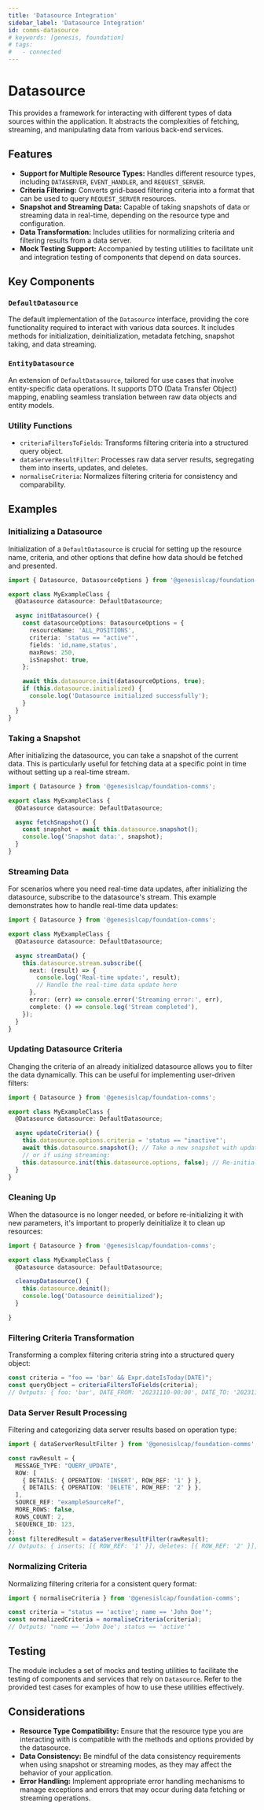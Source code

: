 ```yaml
---
title: 'Datasource Integration'
sidebar_label: 'Datasource Integration'
id: comms-datasource
# keywords: [genesis, foundation]
# tags:
#   - connected
---
```


# Datasource

This provides a framework for interacting with different types of data sources within the application. It abstracts the complexities of fetching, streaming, and manipulating data from various back-end services.

## Features

- **Support for Multiple Resource Types:** Handles different resource types, including `DATASERVER`, `EVENT_HANDLER`, and `REQUEST_SERVER`.
- **Criteria Filtering:** Converts grid-based filtering criteria into a format that can be used to query `REQUEST_SERVER` resources.
- **Snapshot and Streaming Data:** Capable of taking snapshots of data or streaming data in real-time, depending on the resource type and configuration.
- **Data Transformation:** Includes utilities for normalizing criteria and filtering results from a data server.
- **Mock Testing Support:** Accompanied by testing utilities to facilitate unit and integration testing of components that depend on data sources.

## Key Components

### `DefaultDatasource`

The default implementation of the `Datasource` interface, providing the core functionality required to interact with various data sources. It includes methods for initialization, deinitialization, metadata fetching, snapshot taking, and data streaming.

### `EntityDatasource`

An extension of `DefaultDatasource`, tailored for use cases that involve entity-specific data operations. It supports DTO (Data Transfer Object) mapping, enabling seamless translation between raw data objects and entity models.

### Utility Functions

- `criteriaFiltersToFields`: Transforms filtering criteria into a structured query object.
- `dataServerResultFilter`: Processes raw data server results, segregating them into inserts, updates, and deletes.
- `normaliseCriteria`: Normalizes filtering criteria for consistency and comparability.

## Examples

### Initializing a Datasource

Initialization of a `DefaultDatasource` is crucial for setting up the resource name, criteria, and other options that define how data should be fetched and presented.

```typescript
import { Datasource, DatasourceOptions } from '@genesislcap/foundation-comms';

export class MyExampleClass {
  @Datasource datasource: DefaultDatasource;

  async initDatasource() {
    const datasourceOptions: DatasourceOptions = {
      resourceName: 'ALL_POSITIONS',
      criteria: 'status == "active"',
      fields: 'id,name,status',
      maxRows: 250,
      isSnapshot: true,
    };

    await this.datasource.init(datasourceOptions, true);
    if (this.datasource.initialized) {
      console.log('Datasource initialized successfully');
    }
  }
}
```

### Taking a Snapshot

After initializing the datasource, you can take a snapshot of the current data. This is particularly useful for fetching data at a specific point in time without setting up a real-time stream.

```typescript
import { Datasource } from '@genesislcap/foundation-comms';

export class MyExampleClass {
  @Datasource datasource: DefaultDatasource;

  async fetchSnapshot() {
    const snapshot = await this.datasource.snapshot();
    console.log('Snapshot data:', snapshot);
  }
}
```

### Streaming Data

For scenarios where you need real-time data updates, after initializing the datasource, subscribe to the datasource's stream. This example demonstrates how to handle real-time data updates:

```typescript
import { Datasource } from '@genesislcap/foundation-comms';

export class MyExampleClass {
  @Datasource datasource: DefaultDatasource;

  async streamData() {
    this.datasource.stream.subscribe({
      next: (result) => {
        console.log('Real-time update:', result);
        // Handle the real-time data update here
      },
      error: (err) => console.error('Streaming error:', err),
      complete: () => console.log('Stream completed'),
    });
  }
}
```

### Updating Datasource Criteria

Changing the criteria of an already initialized datasource allows you to filter the data dynamically. This can be useful for implementing user-driven filters:

```typescript
import { Datasource } from '@genesislcap/foundation-comms';

export class MyExampleClass {
  @Datasource datasource: DefaultDatasource;

  async updateCriteria() {
    this.datasource.options.criteria = 'status == "inactive"';
    await this.datasource.snapshot(); // Take a new snapshot with updated criteria
    // or if using streaming:
    this.datasource.init(this.datasource.options, false); // Re-initialize to apply the new criteria to the stream
  }
}
```

### Cleaning Up

When the datasource is no longer needed, or before re-initializing it with new parameters, it's important to properly deinitialize it to clean up resources:

```typescript
import { Datasource } from '@genesislcap/foundation-comms';

export class MyExampleClass {
  @Datasource datasource: DefaultDatasource;

  cleanupDatasource() {
    this.datasource.deinit();
    console.log('Datasource deinitialized');
  }

}
```

### Filtering Criteria Transformation

Transforming a complex filtering criteria string into a structured query object:

```typescript
const criteria = "foo == 'bar' && Expr.dateIsToday(DATE)";
const queryObject = criteriaFiltersToFields(criteria);
// Outputs: { foo: 'bar', DATE_FROM: '20231110-00:00', DATE_TO: '20231111-00:00' }
```

### Data Server Result Processing

Filtering and categorizing data server results based on operation type:

```typescript
import { dataServerResultFilter } from '@genesislcap/foundation-comms';

const rawResult = {
  MESSAGE_TYPE: "QUERY_UPDATE",
  ROW: [
    { DETAILS: { OPERATION: 'INSERT', ROW_REF: '1' } },
    { DETAILS: { OPERATION: 'DELETE', ROW_REF: '2' } },
  ],
  SOURCE_REF: "exampleSourceRef",
  MORE_ROWS: false,
  ROWS_COUNT: 2,
  SEQUENCE_ID: 123,
};
const filteredResult = dataServerResultFilter(rawResult);
// Outputs: { inserts: [{ ROW_REF: '1' }], deletes: [{ ROW_REF: '2' }], updates: [], SOURCE_REF: "exampleSourceRef" }
```

### Normalizing Criteria

Normalizing filtering criteria for a consistent query format:

```typescript
import { normaliseCriteria } from '@genesislcap/foundation-comms';

const criteria = "status == 'active'; name == 'John Doe'";
const normalizedCriteria = normaliseCriteria(criteria);
// Outputs: "name == 'John Doe'; status == 'active'"
```

## Testing

The module includes a set of mocks and testing utilities to facilitate the testing of components and services that rely on `Datasource`. Refer to the provided test cases for examples of how to use these utilities effectively.

## Considerations

- **Resource Type Compatibility:** Ensure that the resource type you are interacting with is compatible with the methods and options provided by the datasource.
- **Data Consistency:** Be mindful of the data consistency requirements when using snapshot or streaming modes, as they may affect the behavior of your application.
- **Error Handling:** Implement appropriate error handling mechanisms to manage exceptions and errors that may occur during data fetching or streaming operations.
